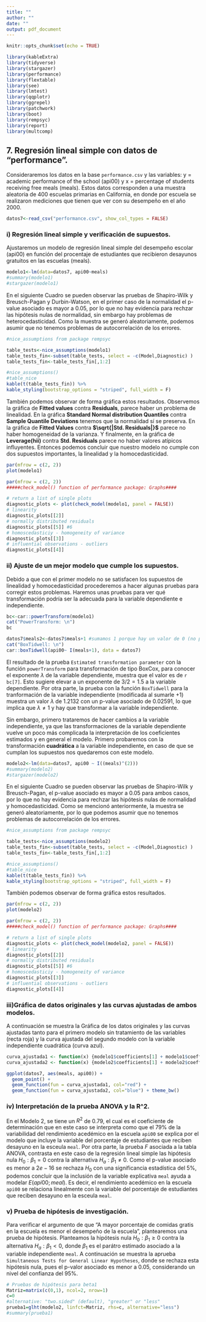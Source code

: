 ```yaml
---
title: ""
author: ""
date: ""
output: pdf_document
---
```


```r
knitr::opts_chunk$set(echo = TRUE)
```


```r
library(kableExtra)
library(tidyverse)
library(stargazer)
library(performance)
library(flextable)
library(see)
library(lmtest)
library(qqplotr)
library(ggrepel)
library(patchwork)
library(boot)
library(rempsyc)
library(report)
library(multcomp)
```


## 7. Regresión lineal simple con datos de "performance".


Consideraremos los datos en la base ``performance.csv`` y las variables: y = academic performance of the school (api00) y x = percentage of students receiving free meals (meals). Estos datos corresponden a una muestra aleatoria de 400 escuelas primarias en California, en donde por escuela se realizaron mediciones que tienen que ver con su desempeño en el año 2000. 

```r
datos7<-read_csv("performance.csv", show_col_types = FALSE)
```


### i) Regresión lineal simple y verificación de supuestos.

Ajustaremos un modelo de regresión lineal simple del desempeño escolar (api00) en función del procentaje de estudiantes que recibieron desayunos gratuitos en las escuelas (meals). 

```r
modelo1<-lm(data=datos7, api00~meals)
#summary(modelo1)
#stargazer(modelo1)
```


\begin{table}[!htbp] \centering 
  \caption{MODELO 1} 
  \label{}
\footnotesize
\begin{tabular}{@{\extracolsep{5pt}}lc} 
\\[-1.8ex]\hline 
\hline \\[-1.8ex] 
 & \multicolumn{1}{c}{\textit{Dependent variable:}} \\ 
\cline{2-2} 
\\[-1.8ex] & api00 \\ 
\hline \\[-1.8ex] 
 meals & $-$4.015$^{***}$ \\ 
  & s.e.(0.097) \\ 
  & p-value: <2e-16 \\ 
  & \\ 
 Constant & 889.783$^{***}$ \\ 
  & (6.622) \\
  & p-value: <2e-16 \\ 
  & \\ 
\hline \\[-1.8ex] 
Observations & 400 \\ 
R$^{2}$ & 0.811 \\ 
Adjusted R$^{2}$ & 0.811 \\ 
Residual Std. Error & 61.877 (df = 398) \\ 
F Statistic & 1,710.691$^{***}$ (df = 1; 398); p-value: < 2.2e-16 \\ 
\hline 
\hline \\[-1.8ex] 
\textit{Note:}  & \multicolumn{1}{r}{$^{*}$p$<$0.1; $^{**}$p$<$0.05; $^{***}$p$<$0.01} \\ 
\end{tabular} 
\end{table}  
 
 

En el siguiente Cuadro se pueden observar las pruebas de Shapiro-Wilk y Breusch-Pagan y Durbin-Watson, en el primer caso de la normalidad el p-value asociado es mayor a 0.05, por lo que no hay evidencia para rechzar las hipótesis nulas de normalidad, sin embargo hay problemas de heterocedasticidad. Como la muestra se generó aleatoriamente, podemos asumir que no tenemos problemas de autocorrelación de los errores.  


```r
#nice_assumptions from package rempsyc

table_tests<-nice_assumptions(modelo1)
table_tests_fin<-subset(table_tests, select = -c(Model,Diagnostic) )
table_tests_fin<-table_tests_fin[,1:2]
```



```r
#nice_assumptions()
#table_nice
kable(t(table_tests_fin)) %>%
kable_styling(bootstrap_options = "striped", full_width = F)

```


También podemos observar de forma gráfica estos resultados. Observemos la gráfica de **Fitted values** contra **Residuals**, parece haber un problema de linealidad. En la gráfica **Standard Normal distribution Quantiles** contra **Sample Quantile Deviations** tenemos que la normalidad sí se preserva. En la gráfica de **Fitted Values** contra **$\sqrt{|Std. Residuals|}$** parece no haber homogeneidad de la varianza. Y finalmente, en la gráfica de **Leverage(hii)** contra **Std. Residuals** parece no haber valores atípicos influyentes. Entonces podemos concluir que nuestro modelo no cumple con dos supuestos importantes, la linealidad y la homocedasticidad. 


```r
par(mfrow = c(2, 2))
plot(modelo1)
```






```r
par(mfrow = c(2, 2))
#####check_model() function of performance package: Graphs####

# return a list of single plots
diagnostic_plots <- plot(check_model(modelo1, panel = FALSE))
# linearity
diagnostic_plots[[2]]
# normally distributed residuals
diagnostic_plots[[5]] #6
# homoscedasticiy - homogeneity of variance
diagnostic_plots[[3]]
# influential observations - outliers
diagnostic_plots[[4]]


```



### ii) Ajuste de un mejor modelo que cumple los supuestos. 


Debido a que con el primer modelo no se satisfacen los supuestos de linealidad y homocedasticidad procederemos a hacer algunas pruebas para corregir estos problemas. Haremos unas pruebas para ver qué transformación podría ser la adecuada para la variable dependiente e independiente. 



```r
bc<-car::powerTransform(modelo1)
cat("PowerTransform: \n")
bc
```



```r
datos7$meals2<-datos7$meals+1 #sumamos 1 porque hay un valor de 0 (no positivo)
cat("BoxTidwell: \n")
car::boxTidwell(api00~ I(meals+1), data = datos7)
```



El resultado de la prueba ``Estimated transformation parameter `` con la función ``powerTransform`` para transformación de tipo BoxCox, para conocer el exponente $\lambda$ de la variable dependiente, muestra que el valor es de `r bc[7]`. Esto sugiere elevar a un exponente de $3/2=1.5$ a la variable dependiente. Por otra parte, la prueba con la función ``BoxTidwell`` para la tranformación de la variable independiente (modificada al sumarle +1) muestra un valor $\lambda$ de $1.2132$ con un p-value asociado de $0.02591$, lo que implica que $\lambda\neq 1$ y hay que transformar a la variable independiente.  

Sin embargo, primero trataremos de hacer cambios a la variable independiente, ya que las transformaciones de la variable dependiente vuelve un poco más complicada la interpretación de los coeficientes estimados y en general el modelo. Primero probaremos con la transformación **cuadrática** a la variable independiente, en caso de que se cumplan los supuestos nos quedaremos con este modelo.        


```r
modelo2<-lm(data=datos7, api00 ~ I((meals)^(2)))
#summary(modelo2)
#stargazer(modelo2)
```



\begin{table}[!htbp] \centering 
  \caption{MODELO 2} 
  \label{} 
\footnotesize
\begin{tabular}{@{\extracolsep{5pt}}lc} 
\\[-1.8ex]\hline 
\hline \\[-1.8ex] 
 & \multicolumn{1}{c}{\textit{Dependent variable:}} \\ 
\cline{2-2} 
\\[-1.8ex] & api00 \\ 
\hline \\[-1.8ex] 
 I((meals)$\hat{\mkern6mu}$(2)) & $-$0.03592$^{***}$ \\ 
  & s.e. (0.0009269) \\ 
  & t value: -38.75 \\
  & Pr(>|t|): <2e-16 \\
  & \\ 
 Constant & 814.761$^{***}$ \\ 
  & s.e. (5.407) \\ 
  & t value: 150.70 \\
  & Pr(>|t|): <2e-16 \\
  & \\ 
\hline \\[-1.8ex] 
Observations & 400 \\ 
R$^{2}$ & 0.790 \\ 
Adjusted R$^{2}$ & 0.790 \\ 
Residual Std. Error & 65.195 (df = 398) \\ 
F Statistic & 1,501.536$^{***}$ (df = 1; 398); p-value: < 2.2e-16 \\ 
\hline 
\hline \\[-1.8ex] 
\textit{Note:}  & \multicolumn{1}{r}{$^{*}$p$<$0.1; $^{**}$p$<$0.05; $^{***}$p$<$0.01} \\ 
\end{tabular} 
\end{table} 



En el siguiente Cuadro se pueden observar las pruebas de Shapiro-Wilk y Breusch-Pagan, el p-value asociado es mayor a 0.05 para ambos casos, por lo que no hay evidencia para rechzar las hipótesis nulas de normalidad y homocedasticidad. Como se mencionó anteriormente, la muestra se generó aleatoriamente, por lo que podemos asumir que no tenemos problemas de autocorrelación de los errores. 


```r
#nice_assumptions from package rempsyc

table_tests<-nice_assumptions(modelo2)
table_tests_fin<-subset(table_tests, select = -c(Model,Diagnostic) )
table_tests_fin<-table_tests_fin[,1:2]
```



```r
#nice_assumptions()
#table_nice
kable(t(table_tests_fin)) %>%
kable_styling(bootstrap_options = "striped", full_width = F)

```


También podemos observar de forma gráfica estos resultados. 


```r
par(mfrow = c(2, 2))
plot(modelo2)
```






```r
par(mfrow = c(2, 2))
#####check_model() function of performance package: Graphs####

# return a list of single plots
diagnostic_plots <- plot(check_model(modelo2, panel = FALSE))
# linearity
diagnostic_plots[[2]]
# normally distributed residuals
diagnostic_plots[[5]] #6
# homoscedasticiy - homogeneity of variance
diagnostic_plots[[3]]
# influential observations - outliers
diagnostic_plots[[4]]


```



### iii)Gráfica de datos originales y las curvas ajustadas de ambos modelos. 


A continuación se muestra la Gráfica de los datos originales y las curvas ajustadas tanto para el primero modelo sin tratamiento de las variables (recta roja) y la curva ajustada del segundo modelo con la variable independiente cuadrática (curva azul). 


```r
curva_ajustada1 <- function(x) {modelo1$coefficients[1] + modelo1$coefficients[2]*x}
curva_ajustada2 <- function(x) {modelo2$coefficients[1] + modelo2$coefficients[2]*x^2}
```




```r
ggplot(datos7, aes(meals, api00)) +
  geom_point() +
  geom_function(fun = curva_ajustada1, col="red") +
  geom_function(fun = curva_ajustada2, col="blue") + theme_bw()
```



### iv) Interpretación de la prueba ANOVA y la R^2. 

En el Modelo 2, se tiene un $R^2$ de 0.79, el cual es el coeficiente de determinación que en este caso se interpreta como que el 79% de la variabilidad del rendimiento acedémico en la escuela ``api00`` se explica por el modelo que incluye la variable del porcentaje de estudiantes que reciben desayuno en la esceula ``meal``. Por otra parte, la prueba $F$ asociada a la tabla ANOVA, contrasta en este caso de la regresión lineal simple las hipótesis nula $H_0: \beta_1=0$ contra la alternativa $H_a: \beta_1\neq0$. Como el p-value asociado es menor a $2e-16$ se rechaza $H_0$ con una significancia estadística del 5%, podemos concluir que la inclusión de la variable explicativa ``meal`` ayuda a modelar $E(api00; meal)$. Es decir, el rendimiento acedémico en la escuela ``api00``  se relaciona linealmente con la variable del porcentaje de estudiantes que reciben desayuno en la esceula ``meal``. 


### v) Prueba de hipótesis de investigación. 

Para verificar el argumento de que "A mayor porcentaje de comidas gratis en la escuela es menor el desempeño de la escuela", plantearemos una prueba de hipótesis. Planteamos la hipótesis nula $H_0: \beta_1 \geq0$ contra la alternativa $H_a: \beta_1<0$, donde $\beta_1$ es el parátro estimado asociado a la variable independiente ``meal``. A continuación se muestra la aprueba ``Simultaneous Tests for General Linear Hypotheses``, donde se rechaza esta hipótesis nula, pues el p-valor asociado es menor a 0.05, considerando un nivel del confianza del 95%.





```r
# Pruebas de hipótesis para beta1
Matriz=matrix(c(0,1), ncol=2, nrow=1)
c=0
#alternative: "two.sided" (default), "greater" or "less"
prueba1=glht(modelo2, linfct=Matriz, rhs=c, alternative="less")
#summary(prueba1)
```


\begin{table}[!htbp] \centering
\footnotesize
\begin{tabular}{|lllll|}
\hline
\multicolumn{5}{|c|}{Simultaneous Tests for General Linear Hypotheses}                                                                                                \\ 
\multicolumn{5}{|c|}{Fit:lm(formula = api00 $\sim$ I((meals)$\wedge$(2)), data = datos7)}                                                                                                    \\
\multicolumn{5}{|l|}{Linear Hypotheses:}                                                                                                                            \\ \hline
\multicolumn{1}{|l|}{}                    & \multicolumn{1}{l|}{Estimate} & \multicolumn{1}{l|}{Std. Error} & \multicolumn{1}{l|}{t value}         & Pr(\textless{}t) \\ \hline
\multicolumn{1}{|l|}{1 >= 0} & \multicolumn{1}{l|}{-0.0359152}  & \multicolumn{1}{l|}{0.0009269}     & \multicolumn{1}{l|}{-38.75}         & <2e-16 ***           \\ \hline
\multicolumn{5}{|l|}{}                             \\ \hline
\multicolumn{1}{|l|}{Signif. codes:}      & \multicolumn{4}{l|}{0 ‘***’ 0.001 ‘**’ 0.01 ‘*’ 0.05 ‘.’ 0.1 ‘ ’ 1}                                                       \\ \hline
\multicolumn{5}{|l|}{(Adjusted p values reported -- single-step method)}                                                                                              \\ \hline
\end{tabular}
\end{table}



















